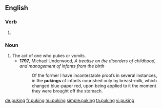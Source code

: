 ==English==

===Verb===
{{head|en}}

# {{present participle of|puke}}

===Noun===
{{en-noun}}

# The act of one who pukes or vomits.
#* '''1797''', Michael Underwood, ''A treatise on the disorders of childhood, and management of infants from the birth''
#*: Of the former I have incontestable proofs in several instances, in the '''pukings''' of infants nourished only by breast-milk, which changed blue-paper red, upon being applied to it the moment they were brought off the stomach.

[[de:puking]]
[[fr:puking]]
[[hu:puking]]
[[simple:puking]]
[[ta:puking]]
[[vi:puking]]